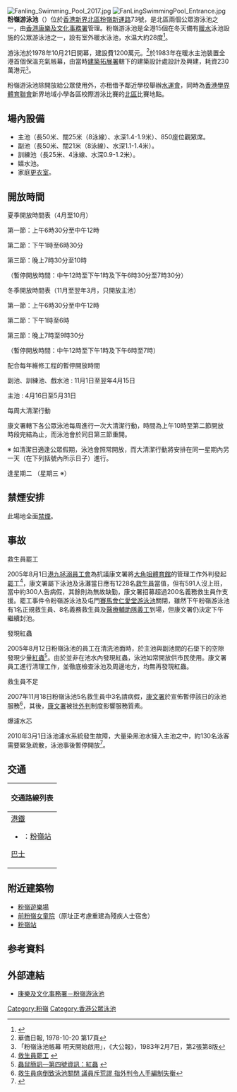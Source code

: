 [[File:Fanling_Swimming_Pool_2017.jpg|thumb]]
[[File:FanLingSwimmingPool_Entrance.jpg|thumb]]
'''粉嶺游泳池'''（'''{{lang-en|Fanling Swimming Pool}}'''）位於[[香港|香港]][[新界|新界]][[北區_(香港)|北區]][[粉嶺|粉嶺]][[新運路|新運路]]73號，是北區兩個公眾游泳池之一，由[[香港康樂及文化事務署|香港康樂及文化事務署]]管理。粉嶺游泳池是全港15個在冬天備有[[暖水|暖水]]泳池設施的公眾游泳池之一，設有室外暖水泳池，水温大約28度<ref>{{Cite web |url=http://hk.news.yahoo.com/061031/60/1viql.html |title=康文署冬季提供15個暖水泳池 |access-date=2007-03-20 |archive-date=2007-05-30 |archive-url=https://web.archive.org/web/20070530104105/http://hk.news.yahoo.com/061031/60/1viql.html |dead-url=no }}</ref>。

游泳池於1978年10月21日開幕，建設費1200萬元。<REF>華僑日報, 1978-10-20 第17頁</REF>於1983年在暖水主池裝置全港首個保溫充氣帳幕，由當時[[建築署|建築拓展署]]轄下的建築設計處設計及興建，耗資230萬港元<small><ref>「粉嶺泳池帳幕 明天開始啟用」，《大公報》，1983年2月7日，第2張第8版</ref></small>。

粉嶺游泳池除開放給公眾使用外，亦租借予鄰近學校舉辦[[水運會|水運會]]，同時為[[香港學界體育聯會|香港學界體育聯會]]新界地域小學各區校際游泳比賽的[[北區_(香港)|北區]]比賽地點。

== 場內設備 ==
*主池（長50米、闊25米（8泳線）、水深1.4-1.9米）、850座位觀眾席。
*副池（長50米、闊21米（8泳線）、水深1.1-1.4米）。
*訓練池（長25米、4泳線、水深0.9-1.2米）。
*嬉水池。
*家庭[[更衣室|更衣室]]。

== 開放時間 ==

夏季開放時間表（4月至10月）

第一節：上午6時30分至中午12時

第二節：下午1時至6時30分

第三節：晚上7時30分至10時

（暫停開放時間：中午12時至下午1時及下午6時30分至7時30分）

冬季開放時間表（11月至翌年3月，只開放主池）

第一節：上午6時30分至中午12時

第二節：下午1時至6時

第三節：晚上7時至9時30分

（暫停開放時間：中午12時至下午1時及下午6時至7時）

配合每年維修工程的暫停開放時間

副池、訓練池、戲水池 : 11月1日至翌年4月15日

主池 : 4月16日至5月31日

每周大清潔行動

康文署轄下各公眾泳池每周進行一次大清潔行動，時間為上午10時至第二節開放時段完結為止，而泳池會於同日第三節重開。

※ 如清潔日適逢公眾假期，泳池會照常開放，而大清潔行動將安排在同一星期內另一天（在下列括號內所示日子）進行。

逢星期二 
（星期三 ※）

==禁煙安排==
此場地全面[[禁煙|禁煙]]。

== 事故 ==
;救生員罷工
2005年8月1日[[港九拯溺員工會|港九拯溺員工會]]為抗議康文署將[[大角咀體育館|大角咀體育館]]的管理工作外判發起[[罷工|罷工]]<ref>[http://www.singpao.com/20050802/local/742871.html 救生員罷工] {{webarchive|url=https://web.archive.org/web/20050804012610/http://www.singpao.com/20050802/local/742871.html |date=2005-08-04 }}</ref>，康文署屬下泳池及泳灘當日應有1228名[[救生員|救生員]]當值，但有591人沒上班，當中約300人告病假，其餘則為無故缺勤，康文署招募超過200名義務救生員作支援。罷工事件令粉嶺游泳池及屯門[[賽馬會仁愛堂游泳池|賽馬會仁愛堂游泳池]]關閉，雖然下午粉嶺游泳池有1名正規救生員、8名義務救生員及[[醫療輔助隊|醫療輔助隊]][[義工|義工]]到場，但康文署仍決定下午繼續封池。

;發現紅蟲
2005年8月12日粉嶺泳池的員工在清洗池面時，於主池與副池間的石壆下的空隙發現少量[[紅蟲|紅蟲]]<ref>[http://www.fehd.gov.hk/safefood/pest-bloodc.html 蟲鼠簡訊—第四號資訊：紅蟲] {{webarchive|url=https://web.archive.org/web/20070331215837/http://www.fehd.gov.hk/safefood/pest-bloodc.html |date=2007-03-31 }}</ref>。由於並非在池水內發現紅蟲，泳池如常開放供市民使用。康文署員工進行清理工作，並徹底檢查泳池及周邊地方，均無再發現紅蟲。

;救生員不足
2007年11月18日粉嶺泳池5名救生員中3名請病假，[[康文署|康文署]]於宣佈暫停該日的泳池服務<ref>[http://hk.news.yahoo.com/071118/12/2jp3v.html 救生員病倒致泳池關閉 議員斥荒謬 指外判令人手編制失衡]</ref>，其後，[[康文署|康文署]]被批[[外判|外判]]制度影響服務質素。

;爆濾水芯
2010年3月1日泳池濾水系統發生故障，大量染黑池水擁入主池之中，約130名泳客需要緊急疏散，泳池事後暫停開放<ref>{{Cite web |url=http://orientaldaily.on.cc/cnt/news/20100302/00174_001.html |title=爆濾水芯 泳客當黑 130人游墨水池 |access-date=2013-08-20 |archive-date=2016-03-05 |archive-url=https://web.archive.org/web/20160305005533/http://orientaldaily.on.cc/cnt/news/20100302/00174_001.html |dead-url=no }}</ref>。

==交通==
{| class="mw-collapsible mw-collapsed wikitable" style="margin: 0 auto; width: auto;" 
! 交通路線列表
|-
|
;[[港鐵|港鐵]]
*{{港鐵路線標誌|EAL}}：[[粉嶺站|粉嶺站]]
;[[香港巴士|巴士]]
{{九龍新界巴士簡單列表|78K|N78}}
{{大嶼山巴士簡單列表|A43P}}
|}

== 附近建築物 ==
* [[粉嶺遊樂場|粉嶺遊樂場]]
* [[前粉嶺女童院|前粉嶺女童院]]（原址正考慮重建為殘疾人士宿舍）
* [[粉嶺站|粉嶺站]]

==参考資料==
<div class="references-small">
<references />
</div>

== 外部連結 ==
*[https://www.lcsd.gov.hk/clpss/tc/webApp/Swimming.do?swpId=29 康樂及文化事務署－粉嶺游泳池] {{Wayback|url=https://www.lcsd.gov.hk/clpss/tc/webApp/Swimming.do?swpId=29 |date=20200924211707 }}

{{香港公眾泳池}}

[[Category:粉嶺|Category:粉嶺]]
[[Category:香港公眾泳池|Category:香港公眾泳池]]